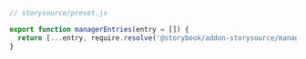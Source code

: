 ```js
// storysource/preset.js

export function managerEntries(entry = []) {
  return [...entry, require.resolve('@storybook/addon-storysource/manager')];
}
```